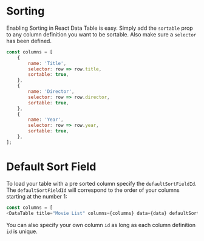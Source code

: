 
# Sorting

Enabling Sorting in React Data Table is easy. Simply add the `sortable` prop to any column definition you want to be sortable. Also make sure a `selector` has been defined.

```js
const columns = [
	{
		name: 'Title',
		selector: row => row.title,
		sortable: true,
	},
	{
		name: 'Director',
		selector: row => row.director,
		sortable: true,
	},
	{
		name: 'Year',
		selector: row => row.year,
		sortable: true,
	},
];
```

<Canvas>
	<Story id="sorting-basic--basic" />
</Canvas>

# Default Sort Field

To load your table with a pre sorted column specify the `defaultSortFieldId`. The `defaultSortFieldId` will correspond to the order of your columns starting at the number 1:

```js
const columns = [
<DataTable title="Movie List" columns={columns} data={data} defaultSortFieldId={1} />
```

You can also specify your own column `id` as long as each column definition `id` is unique.

<Canvas>
	<Story id="sorting-basic--basic" />
</Canvas>
